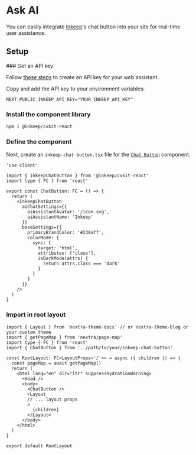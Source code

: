 
# Ask AI

You can easily integrate [Inkeep](https://docs.inkeep.com/cloud)'s chat button
into your site for real-time user assistance.

## Setup

<Steps>
### Get an API key

Follow [these steps](/projects/overview#create-a-web-assistant) to create an API
key for your web assistant.

Copy and add the API key to your environment variables:

```dotenv filename=".env"
NEXT_PUBLIC_INKEEP_API_KEY="YOUR_INKEEP_API_KEY"
```

### Install the component library

```sh npm2yarn
npm i @inkeep/cxkit-react
```

### Define the component

Next, create an `inkeep-chat-button.tsx` file for the
[`Chat Button`](https://docs.inkeep.com/ui-components/react/chat-button)
component.

```tsx filename="inkeep-chat-button.tsx"
'use client'

import { InkeepChatButton } from '@inkeep/cxkit-react'
import type { FC } from 'react'

export const ChatButton: FC = () => {
  return (
    <InkeepChatButton
      aiChatSettings={{
        aiAssistantAvatar: '/icon.svg',
        aiAssistantName: 'Inkeep'
      }}
      baseSettings={{
        primaryBrandColor: '#238aff',
        colorMode: {
          sync: {
            target: 'html',
            attributes: ['class'],
            isDarkMode(attrs) {
              return attrs.class === 'dark'
            }
          }
        }
      }}
    />
  )
}
```

### Import in root layout

```tsx
import { Layout } from 'nextra-theme-docs' // or nextra-theme-blog or your custom theme
import { getPageMap } from 'nextra/page-map'
import type { FC } from 'react'
import { ChatButton } from '../path/to/your/inkeep-chat-button'

const RootLayout: FC<LayoutProps<'/'>> = async ({ children }) => {
  const pageMap = await getPageMap()
  return (
    <html lang="en" dir="ltr" suppressHydrationWarning>
      <Head />
      <body>
        <ChatButton />
        <Layout
        // ... layout props
        >
          {children}
        </Layout>
      </body>
    </html>
  )
}

export default RootLayout
```

</Steps>
